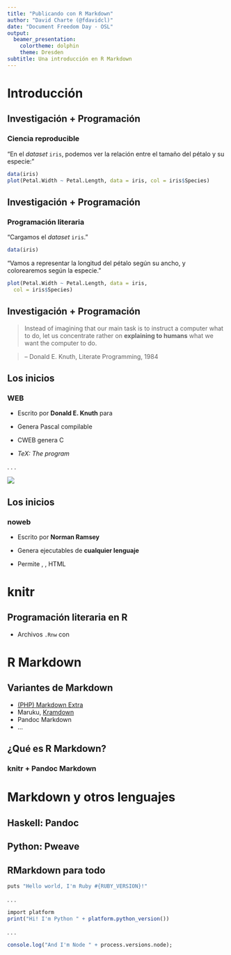 ```yaml
---
title: "Publicando con R Markdown"
author: "David Charte (@fdavidcl)"
date: "Document Freedom Day - OSL"
output:
  beamer_presentation:
    colortheme: dolphin
    theme: Dresden
subtitle: Una introducción en R Markdown
---
```


# Introducción

## Investigación + Programación

### Ciencia reproducible

"En el *dataset* `iris`, podemos ver la relación entre el tamaño
del pétalo y su especie:"

```r
data(iris)
plot(Petal.Width ~ Petal.Length, data = iris, col = iris$Species)
```

## Investigación + Programación

### Programación literaria

"Cargamos el *dataset* `iris`."
```R
data(iris)
```

"Vamos a representar la longitud del pétalo según
su ancho, y colorearemos según la especie."
```R
plot(Petal.Width ~ Petal.Length, data = iris, 
  col = iris$Species)
```

## Investigación + Programación

> Instead of imagining that our main task is to instruct a computer what to do, let us concentrate rather on **explaining to humans** what we want the computer to do. 

> -- Donald E. Knuth, Literate Programming, 1984

## Los inicios

### WEB

* Escrito por **Donald E. Knuth** para \TeX

* Genera Pascal compilable

* CWEB genera C

* *TeX: The program*

. . .

![](texception.png)

## Los inicios

### noweb

* Escrito por **Norman Ramsey**

* Genera ejecutables de **cualquier lenguaje**

* Permite \TeX, \LaTeX, HTML

# knitr

## Programación literaria en R

* Archivos `.Rnw` con \LaTeX



# R Markdown

## Variantes de Markdown

* [(PHP) Markdown Extra](https://michelf.ca/projects/php-markdown/extra/)
* Maruku, [Kramdown](http://kramdown.gettalong.org/)
* Pandoc Markdown
* ...

## ¿Qué es R Markdown?

### knitr + Pandoc Markdown

# Markdown y otros lenguajes

## Haskell: Pandoc

## Python: Pweave

## RMarkdown para todo

```r
puts "Hello world, I'm Ruby #{RUBY_VERSION}!"
```

. . .

```r
import platform
print("Hi! I'm Python " + platform.python_version())
```

. . .

```r
console.log("And I'm Node " + process.versions.node);
```